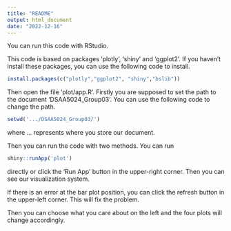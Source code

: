 ```yaml
---
title: "README"
output: html_document
date: "2022-12-16"
---
```


You can run this code with RStudio.

This code is based on packages ‘plotly’, ‘shiny’ and ‘ggplot2’. If you haven’t install these packages, you can use the following code to install.

```r
install.packages(c("plotly","ggplot2", "shiny","bslib"))
```

Then open the file 'plot/app.R'. Firstly you are supposed to set the path to the document 'DSAA5024_Group03'. You can use the following code to change the path.

```r
setwd('.../DSAA5024_Group03/')
```

where ... represents where you store our document.

Then you can run the code with two methods. You can run 

```r
shiny::runApp('plot')
```

directly or click the 'Run App' button in the upper-right corner. Then you can see our visualization system.

If there is an error at the bar plot position, you can click the refresh button in the upper-left corner. This will fix the problem.

Then you can choose what you care about on the left and the four plots will change accordingly.